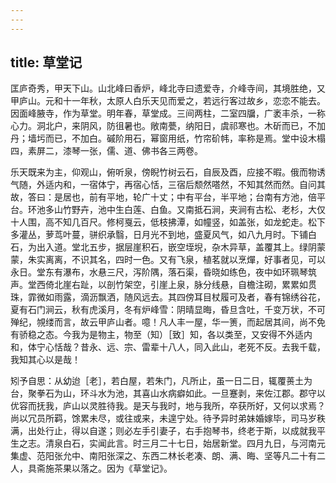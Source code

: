 ```yaml
---
---
---
```

title: 草堂记
---



匡庐奇秀，甲天下山。山北峰曰香炉，峰北寺曰遗爱寺，介峰寺间，其境胜绝，又甲庐山。元和十一年秋，太原人白乐天见而爱之，若远行客过故乡，恋恋不能去。因面峰腋寺，作为草堂。明年春，草堂成。三间两柱，二室四牖，广袤丰杀，一称心力。洞北户，来阴风，防徂暑也。敞南甍，纳阳日，虞祁寒也。木斫而已，不加丹；墙圬而已，不加白。磩阶用石，幂窗用纸，竹帘砎帏，率称是焉。堂中设木榻四，素屏二，漆琴一张，儒、道、佛书各三两卷。

乐天既来为主，仰观山，俯听泉，傍睨竹树云石，自辰及酉，应接不暇。俄而物诱气随，外适内和，一宿体宁，再宿心恬，三宿后颓然嗒然，不知其然而然。自问其故，答曰：是居也，前有平地，轮广十丈；中有平台，半平地；台南有方池，倍平台。环池多山竹野卉，池中生白莲、白鱼。又南抵石涧，夹涧有古松、老杉，大仅十人围，高不知几百尺。修柯戛云，低枝拂潭，如幢竖，如盖张，如龙蛇走。松下多灌丛，萝茑叶蔓，骈织承翳，日月光不到地，盛夏风气，如八九月时。下铺白石，为出入道。堂北五步，据层崖积石，嵌空垤堄，杂木异草，盖覆其上。绿阴蒙蒙，朱实离离，不识其名，四时一色。又有飞泉，植茗就以烹燀，好事者见，可以永日。堂东有瀑布，水悬三尺，泻阶隅，落石渠，昏晓如练色，夜中如环珮琴筑声。堂西倚北崖右趾，以剖竹架空，引崖上泉，脉分线悬，自檐注砌，累累如贯珠，霏微如雨露，滴沥飘洒，随风远去。其四傍耳目杖履可及者，春有锦绣谷花，夏有石门涧云，秋有虎溪月，冬有炉峰雪：阴晴显晦，昏旦含吐，千变万状，不可殚纪，覙缕而言，故云甲庐山者。噫！凡人丰一屋，华一箦，而起居其间，尚不免有骄稳之态。今我为是物主，物至（知）［致］知，各以类至，又安得不外适内和，体宁心恬哉？昔永、远、宗、雷辈十八人，同入此山，老死不反。去我千载，我知其心以是哉！

矧予自思：从幼迨［老］，若白屋，若朱门，凡所止，虽一日二日，辄覆蒉土为台，聚拳石为山，环斗水为池，其喜山水病癖如此。一旦蹇剥，来佐江郡。郡守以优容而抚我，庐山以灵胜待我。是天与我时，地与我所，卒获所好，又何以求焉？尚以冗员所羁，馀累未尽，或往或来，未遑宁处。待予异时弟妹婚嫁毕，司马岁秩满，出处行止，得以自遂；则必左手引妻子，右手抱琴书，终老于斯，以成就我平生之志。清泉白石，实闻此言。时三月二十七日，始居新堂。四月九日，与河南元集虚、范阳张允中、南阳张深之、东西二林长老凑、朗、满、晦、坚等凡二十有二人，具斋施茶果以落之。因为《草堂记》。